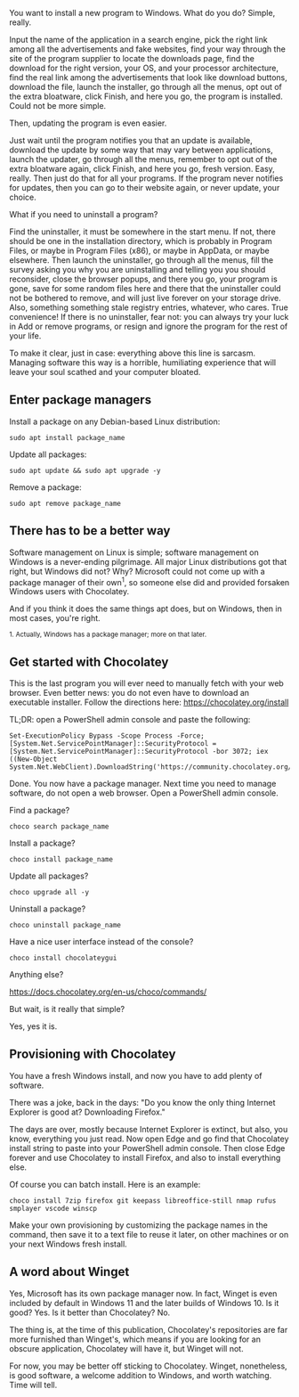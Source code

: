 You want to install a new program to Windows. What do you do? Simple, really.

Input the name of the application in a search engine, pick the right link among all the advertisements and fake websites, find your way through the site of the program supplier to locate the downloads page, find the download for the right version, your OS, and your processor architecture, find the real link among the advertisements that look like download buttons, download the file, launch the installer, go through all the menus, opt out of the extra bloatware, click Finish, and here you go, the program is installed. Could not be more simple.

Then, updating the program is even easier.

Just wait until the program notifies you that an update is available, download the update by some way that may vary between applications, launch the updater, go through all the menus, remember to opt out of the extra bloatware again, click Finish, and here you go, fresh version. Easy, really. Then just do that for all your programs. If the program never notifies for updates, then you can go to their website again, or never update, your choice.

What if you need to uninstall a program?

Find the uninstaller, it must be somewhere in the start menu. If not, there should be one in the installation directory, which is probably in Program Files, or maybe in Program Files (x86), or maybe in AppData, or maybe elsewhere. Then launch the uninstaller, go through all the menus, fill the survey asking you why you are uninstalling and telling you you should reconsider, close the browser popups, and there you go, your program is gone, save for some random files here and there that the uninstaller could not be bothered to remove, and will just live forever on your storage drive. Also, something something stale registry entries, whatever, who cares. True convenience! If there is no uninstaller, fear not: you can always try your luck in Add or remove programs, or resign and ignore the program for the rest of your life.

To make it clear, just in case: everything above this line is sarcasm. Managing software this way is a horrible, humiliating experience that will leave your soul scathed and your computer bloated.

## Enter package managers

Install a package on any Debian-based Linux distribution:

`sudo apt install package_name`

Update all packages:

`sudo apt update && sudo apt upgrade -y`

Remove a package:

`sudo apt remove package_name`

## There has to be a better way

Software management on Linux is simple; software management on Windows is a never-ending pilgrimage. All major Linux distributions got that right, but Windows did not? Why? Microsoft could not come up with a package manager of their own<sup>1</sup>, so someone else did and provided forsaken Windows users with Chocolatey.

And if you think it does the same things apt does, but on Windows, then in most cases, you're right.

<sup>1. Actually, Windows has a package manager; more on that later.</sup>

## Get started with Chocolatey

This is the last program you will ever need to manually fetch with your web browser. Even better news: you do not even have to download an executable installer. Follow the directions here: https://chocolatey.org/install

TL;DR: open a PowerShell admin console and paste the following:

```
Set-ExecutionPolicy Bypass -Scope Process -Force; [System.Net.ServicePointManager]::SecurityProtocol = [System.Net.ServicePointManager]::SecurityProtocol -bor 3072; iex ((New-Object System.Net.WebClient).DownloadString('https://community.chocolatey.org/install.ps1'))
```

Done. You now have a package manager. Next time you need to manage software, do not open a web browser. Open a PowerShell admin console.

Find a package?

`choco search package_name`

Install a package?

`choco install package_name`

Update all packages?

`choco upgrade all -y`

Uninstall a package?

`choco uninstall package_name`

Have a nice user interface instead of the console?

`choco install chocolateygui`

Anything else?

https://docs.chocolatey.org/en-us/choco/commands/

But wait, is it really that simple?

Yes, yes it is.

## Provisioning with Chocolatey

You have a fresh Windows install, and now you have to add plenty of software.

There was a joke, back in the days: "Do you know the only thing Internet Explorer is good at? Downloading Firefox."

The days are over, mostly because Internet Explorer is extinct, but also, you know, everything you just read. Now open Edge and go find that Chocolatey install string to paste into your PowerShell admin console. Then close Edge forever and use Chocolatey to install Firefox, and also to install everything else.

Of course you can batch install. Here is an example:

```
choco install 7zip firefox git keepass libreoffice-still nmap rufus smplayer vscode winscp
```

Make your own provisioning by customizing the package names in the command, then save it to a text file to reuse it later, on other machines or on your next Windows fresh install.

## A word about Winget

Yes, Microsoft has its own package manager now. In fact, Winget is even included by default in Windows 11 and the later builds of Windows 10. Is it good? Yes. Is it better than Chocolatey? No.

The thing is, at the time of this publication, Chocolatey's repositories are far more furnished than Winget's, which means if you are looking for an obscure application, Chocolatey will have it, but Winget will not.

For now, you may be better off sticking to Chocolatey. Winget, nonetheless, is good software, a welcome addition to Windows, and worth watching. Time will tell.
